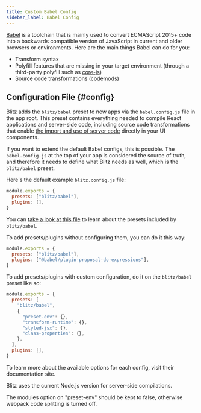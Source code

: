 ```yaml
---
title: Custom Babel Config
sidebar_label: Babel Config
---
```


[Babel](https://babeljs.io/) is a toolchain that is mainly used to convert
ECMAScript 2015+ code into a backwards compatible version of JavaScript in
current and older browsers or environments. Here are the main things Babel
can do for you:

- Transform syntax
- Polyfill features that are missing in your target environment (through a
  third-party polyfill such as
  [core-js](https://github.com/zloirock/core-js))
- Source code transformations (codemods)

## Configuration File {#config}

Blitz adds the `blitz/babel` preset to new apps via the `babel.config.js`
file in the app root. This preset contains everything needed to compile
React applications and server-side code, including source code
transformations that enable
[the import and use of server code](https://blitzjs.com/docs/client-and-server)
directly in your UI components.

If you want to extend the default Babel configs, this is possible. The
`babel.config.js` at the top of your app is considered the source of
truth, and therefore it needs to define what Blitz needs as well, which is
the `blitz/babel` preset.

Here's the default example `blitz.config.js` file:

```jsx
module.exports = {
  presets: ["blitz/babel"],
  plugins: [],
}
```

You can
[take a look at this file](https://github.com/blitz-js/blitz/blob/canary/packages/babel-preset/src/index.ts)
to learn about the presets included by `blitz/babel`.

To add presets/plugins without configuring them, you can do it this way:

```jsx
module.exports = {
  presets: ["blitz/babel"],
  plugins: ["@babel/plugin-proposal-do-expressions"],
}
```

To add presets/plugins with custom configuration, do it on the
`blitz/babel` preset like so:

```jsx
module.exports = {
  presets: [
    "blitz/babel",
    {
      "preset-env": {},
      "transform-runtime": {},
      "styled-jsx": {},
      "class-properties": {},
    },
  ],
  plugins: [],
}
```

<Card type="info">

To learn more about the available options for each config, visit their
documentation site.

Blitz uses the current Node.js version for server-side compilations.

</Card>

<Card type="caution">

The modules option on "preset-env" should be kept to false, otherwise
webpack code splitting is turned off.

</Card>
